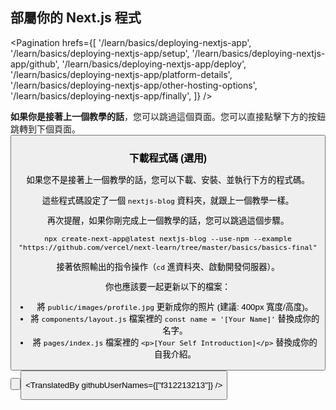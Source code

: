 
## 部屬你的 Next.js 程式

<Pagination
    hrefs={[
      '/learn/basics/deploying-nextjs-app',
      '/learn/basics/deploying-nextjs-app/setup',
      '/learn/basics/deploying-nextjs-app/github',
      '/learn/basics/deploying-nextjs-app/deploy',
      '/learn/basics/deploying-nextjs-app/platform-details',
      '/learn/basics/deploying-nextjs-app/other-hosting-options',
      '/learn/basics/deploying-nextjs-app/finally',
    ]}
/>

**如果你是接著上一個教學的話**，您可以跳過這個頁面。您可以直接點擊下方的按鈕跳轉到下個頁面。
<Button
    content="下一個 →"
    url="/learn/basics/deploying-nextjs-app/github"
    basicStyle="text-white bg-[#0070f3]"
    hoverStyle="hover:opacity-90"
/>

### 下載程式碼 (選用)

如果您不是接著上一個教學的話，您可以下載、安裝、並執行下方的程式碼。

這些程式碼設定了一個 `nextjs-blog` 資料夾，就跟上一個教學一樣。

再次提醒，如果你剛完成上一個教學的話，您可以跳過這個步驟。

```shell
npx create-next-app@latest nextjs-blog --use-npm --example "https://github.com/vercel/next-learn/tree/master/basics/basics-final"
```

接著依照輸出的指令操作（`cd` 進資料夾、啟動開發伺服器）。

你也應該要一起更新以下的檔案：

+ 將 `public/images/profile.jpg` 更新成你的照片 (建議: 400px 寬度/高度)。
+ 將 `components/layout.js` 檔案裡的 `const name = '[Your Name]'` 替換成你的名字。
+ 將 `pages/index.js` 檔案裡的 `<p>[Your Self Introduction]</p>` 替換成你的自我介紹。

<Button
    content="← 返回上一頁"
    url="/learn/basics/deploying-nextjs-app"
    basicStyle="text-white bg-[#0070f3]"
    hoverStyle="hover:opacity-90"
/>

<Button
    content="前往下一頁 →"
    url="/learn/basics/deploying-nextjs-app/github"
    basicStyle="text-white bg-[#0070f3]"
    hoverStyle="hover:opacity-90"
/>

<TranslatedBy githubUserNames={["f312213213"]} />